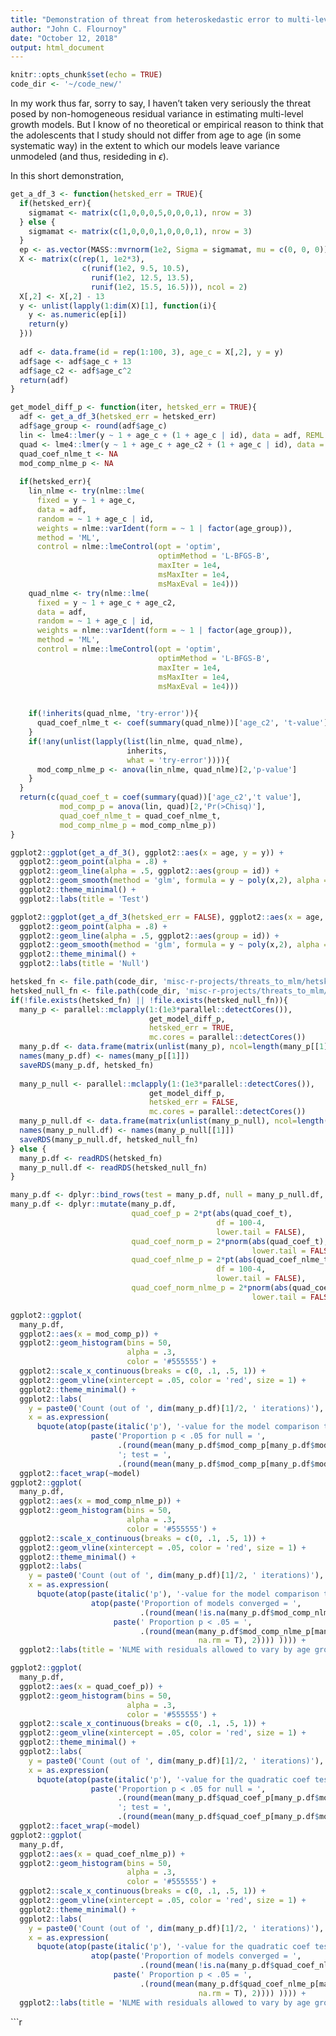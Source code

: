 ```yaml
---
title: "Demonstration of threat from heteroskedastic error to multi-level longitudinal models"
author: "John C. Flournoy"
date: "October 12, 2018"
output: html_document
---
```


```r
knitr::opts_chunk$set(echo = TRUE)
code_dir <- '~/code_new/'
```

In my work thus far, sorry to say, I haven't taken very seriously the threat posed by non-homogeneous residual variance in estimating multi-level growth models. But I know of no theoretical or empirical reason to think that the adolescents that I study should not differ from age to age (in some systematic way) in the extent to which our models leave variance unmodeled (and thus, resideding in $\epsilon$).

In this short demonstration, 


```r
get_a_df_3 <- function(hetsked_err = TRUE){
  if(hetsked_err){
    sigmamat <- matrix(c(1,0,0,0,5,0,0,0,1), nrow = 3)
  } else {
    sigmamat <- matrix(c(1,0,0,0,1,0,0,0,1), nrow = 3)
  }
  ep <- as.vector(MASS::mvrnorm(1e2, Sigma = sigmamat, mu = c(0, 0, 0)))
  X <- matrix(c(rep(1, 1e2*3), 
                c(runif(1e2, 9.5, 10.5), 
                  runif(1e2, 12.5, 13.5), 
                  runif(1e2, 15.5, 16.5))), ncol = 2)
  X[,2] <- X[,2] - 13
  y <- unlist(lapply(1:dim(X)[1], function(i){
    y <- as.numeric(ep[i])
    return(y)
  }))
  
  adf <- data.frame(id = rep(1:100, 3), age_c = X[,2], y = y)
  adf$age <- adf$age_c + 13
  adf$age_c2 <- adf$age_c^2
  return(adf)
}

get_model_diff_p <- function(iter, hetsked_err = TRUE){
  adf <- get_a_df_3(hetsked_err = hetsked_err)
  adf$age_group <- round(adf$age_c)
  lin <- lme4::lmer(y ~ 1 + age_c + (1 + age_c | id), data = adf, REML = FALSE)
  quad <- lme4::lmer(y ~ 1 + age_c + age_c2 + (1 + age_c | id), data = adf, REML = FALSE)
  quad_coef_nlme_t <- NA
  mod_comp_nlme_p <- NA
  
  if(hetsked_err){
    lin_nlme <- try(nlme::lme(
      fixed = y ~ 1 + age_c,
      data = adf,
      random = ~ 1 + age_c | id,
      weights = nlme::varIdent(form = ~ 1 | factor(age_group)),
      method = 'ML', 
      control = nlme::lmeControl(opt = 'optim',
                                 optimMethod = 'L-BFGS-B',
                                 maxIter = 1e4,
                                 msMaxIter = 1e4,
                                 msMaxEval = 1e4)))
    quad_nlme <- try(nlme::lme(
      fixed = y ~ 1 + age_c + age_c2,
      data = adf,
      random = ~ 1 + age_c | id,
      weights = nlme::varIdent(form = ~ 1 | factor(age_group)),
      method = 'ML', 
      control = nlme::lmeControl(opt = 'optim',
                                 optimMethod = 'L-BFGS-B',
                                 maxIter = 1e4,
                                 msMaxIter = 1e4,
                                 msMaxEval = 1e4)))

    
    if(!inherits(quad_nlme, 'try-error')){
      quad_coef_nlme_t <- coef(summary(quad_nlme))['age_c2', 't-value']
    } 
    if(!any(unlist(lapply(list(lin_nlme, quad_nlme), 
                          inherits, 
                          what = 'try-error')))){
      mod_comp_nlme_p <- anova(lin_nlme, quad_nlme)[2,'p-value']
    }
  } 
  return(c(quad_coef_t = coef(summary(quad))['age_c2','t value'],
           mod_comp_p = anova(lin, quad)[2,'Pr(>Chisq)'],
           quad_coef_nlme_t = quad_coef_nlme_t,
           mod_comp_nlme_p = mod_comp_nlme_p))
}
```

```r
ggplot2::ggplot(get_a_df_3(), ggplot2::aes(x = age, y = y)) + 
  ggplot2::geom_point(alpha = .8) + 
  ggplot2::geom_line(alpha = .5, ggplot2::aes(group = id)) + 
  ggplot2::geom_smooth(method = 'glm', formula = y ~ poly(x,2), alpha = .9) + 
  ggplot2::theme_minimal() + 
  ggplot2::labs(title = 'Test')

ggplot2::ggplot(get_a_df_3(hetsked_err = FALSE), ggplot2::aes(x = age, y = y)) + 
  ggplot2::geom_point(alpha = .8) + 
  ggplot2::geom_line(alpha = .5, ggplot2::aes(group = id)) + 
  ggplot2::geom_smooth(method = 'glm', formula = y ~ poly(x,2), alpha = .9) + 
  ggplot2::theme_minimal() + 
  ggplot2::labs(title = 'Null')
```

```r
hetsked_fn <- file.path(code_dir, 'misc-r-projects/threats_to_mlm/hetsked_threat.RDS')
hetsked_null_fn <- file.path(code_dir, 'misc-r-projects/threats_to_mlm/hetsked_threat_null.RDS')
if(!file.exists(hetsked_fn) || !file.exists(hetsked_null_fn)){
  many_p <- parallel::mclapply(1:(1e3*parallel::detectCores()), 
                               get_model_diff_p, 
                               hetsked_err = TRUE,
                               mc.cores = parallel::detectCores())
  many_p.df <- data.frame(matrix(unlist(many_p), ncol=length(many_p[[1]]), byrow = T))
  names(many_p.df) <- names(many_p[[1]])
  saveRDS(many_p.df, hetsked_fn)
    
  many_p_null <- parallel::mclapply(1:(1e3*parallel::detectCores()), 
                               get_model_diff_p, 
                               hetsked_err = FALSE,
                               mc.cores = parallel::detectCores())
  many_p_null.df <- data.frame(matrix(unlist(many_p_null), ncol=length(many_p[[1]]), byrow = T))
  names(many_p_null.df) <- names(many_p_null[[1]])
  saveRDS(many_p_null.df, hetsked_null_fn)
} else {
  many_p.df <- readRDS(hetsked_fn)
  many_p_null.df <- readRDS(hetsked_null_fn)
}
```

```r
many_p.df <- dplyr::bind_rows(test = many_p.df, null = many_p_null.df, .id = 'model')
many_p.df <- dplyr::mutate(many_p.df,
                           quad_coef_p = 2*pt(abs(quad_coef_t), 
                                              df = 100-4, 
                                              lower.tail = FALSE),
                           quad_coef_norm_p = 2*pnorm(abs(quad_coef_t), 
                                                      lower.tail = FALSE),
                           quad_coef_nlme_p = 2*pt(abs(quad_coef_nlme_t), 
                                              df = 100-4, 
                                              lower.tail = FALSE),
                           quad_coef_norm_nlme_p = 2*pnorm(abs(quad_coef_nlme_t), 
                                                      lower.tail = FALSE))
```

```r
ggplot2::ggplot(
  many_p.df,
  ggplot2::aes(x = mod_comp_p)) + 
  ggplot2::geom_histogram(bins = 50,
                          alpha = .3,
                          color = '#555555') + 
  ggplot2::scale_x_continuous(breaks = c(0, .1, .5, 1)) + 
  ggplot2::geom_vline(xintercept = .05, color = 'red', size = 1) + 
  ggplot2::theme_minimal() + 
  ggplot2::labs(
    y = paste0('Count (out of ', dim(many_p.df)[1]/2, ' iterations)'),
    x = as.expression(
      bquote(atop(paste(italic('p'), '-value for the model comparison test'), 
                  paste('Proportion p < .05 for null = ',
                        .(round(mean(many_p.df$mod_comp_p[many_p.df$model == 'null'] < .05), 2)),
                        '; test = ', 
                        .(round(mean(many_p.df$mod_comp_p[many_p.df$model == 'test'] < .05), 2))) )))) + 
  ggplot2::facet_wrap(~model)
ggplot2::ggplot(
  many_p.df,
  ggplot2::aes(x = mod_comp_nlme_p)) + 
  ggplot2::geom_histogram(bins = 50,
                          alpha = .3,
                          color = '#555555') + 
  ggplot2::scale_x_continuous(breaks = c(0, .1, .5, 1)) + 
  ggplot2::geom_vline(xintercept = .05, color = 'red', size = 1) + 
  ggplot2::theme_minimal() + 
  ggplot2::labs(
    y = paste0('Count (out of ', dim(many_p.df)[1]/2, ' iterations)'),
    x = as.expression(
      bquote(atop(paste(italic('p'), '-value for the model comparison test'), 
                  atop(paste('Proportion of models converged = ',
                             .(round(mean(!is.na(many_p.df$mod_comp_nlme_p[many_p.df$model == 'test'])), 2))),
                       paste(' Proportion p < .05 = ', 
                             .(round(mean(many_p.df$mod_comp_nlme_p[many_p.df$model == 'test'] < .05,
                                          na.rm = T), 2)))) )))) + 
  ggplot2::labs(title = 'NLME with residuals allowed to vary by age group for test data')
```

```r
ggplot2::ggplot(
  many_p.df,
  ggplot2::aes(x = quad_coef_p)) + 
  ggplot2::geom_histogram(bins = 50,
                          alpha = .3,
                          color = '#555555') + 
  ggplot2::scale_x_continuous(breaks = c(0, .1, .5, 1)) + 
  ggplot2::geom_vline(xintercept = .05, color = 'red', size = 1) + 
  ggplot2::theme_minimal() + 
  ggplot2::labs(
    y = paste0('Count (out of ', dim(many_p.df)[1]/2, ' iterations)'),
    x = as.expression(
      bquote(atop(paste(italic('p'), '-value for the quadratic coef test'), 
                  paste('Proportion p < .05 for null = ',
                        .(round(mean(many_p.df$quad_coef_p[many_p.df$model == 'null'] < .05), 2)),
                        '; test = ', 
                        .(round(mean(many_p.df$quad_coef_p[many_p.df$model == 'test'] < .05), 2))) )))) + 
  ggplot2::facet_wrap(~model)
ggplot2::ggplot(
  many_p.df,
  ggplot2::aes(x = quad_coef_nlme_p)) + 
  ggplot2::geom_histogram(bins = 50,
                          alpha = .3,
                          color = '#555555') + 
  ggplot2::scale_x_continuous(breaks = c(0, .1, .5, 1)) + 
  ggplot2::geom_vline(xintercept = .05, color = 'red', size = 1) + 
  ggplot2::theme_minimal() + 
  ggplot2::labs(
    y = paste0('Count (out of ', dim(many_p.df)[1]/2, ' iterations)'),
    x = as.expression(
      bquote(atop(paste(italic('p'), '-value for the quadratic coef test'), 
                  atop(paste('Proportion of models converged = ',
                             .(round(mean(!is.na(many_p.df$quad_coef_nlme_p[many_p.df$model == 'test'])), 2))),
                       paste(' Proportion p < .05 = ', 
                             .(round(mean(many_p.df$quad_coef_nlme_p[many_p.df$model == 'test'] < .05,
                                          na.rm = T), 2)))) )))) + 
  ggplot2::labs(title = 'NLME with residuals allowed to vary by age group for test data')
```


```r

